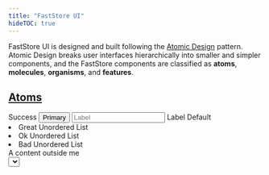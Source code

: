 ```yaml
---
title: "FastStore UI"
hideTOC: true
---
```

FastStore UI is designed and built following the [Atomic Design](https://bradfrost.com/blog/post/atomic-web-design/) pattern.
Atomic Design breaks user interfaces hierarchically into smaller and simpler components, and the FastStore components are classified as **atoms**, **molecules**, **organisms**, and **features**.

## [Atoms](https://developers.vtex.com/docs/guides/faststore/atoms-overview)

<CardList columns={4}>
  <CardItem
    title="Badge"
    description="Badges are status descriptors used to emphasize an item's state."
    actionPath="/docs/guides/faststore/atoms-badge"
  >
    <Badge variant="success">Success</Badge>
  </CardItem>
  <CardItem
    title="Button"
    description="Buttons indicate actions that users can take, like adding an item to the cart."
    actionPath="/docs/guides/faststore/atoms-button"
  >
    <Button variant="primary">Primary</Button>
  </CardItem>
  <CardItem
    title="Checkbox"
    description="Checkboxes allow users to toggle an option on or off."
    actionPath="/docs/guides/faststore/atoms-checkbox"
  >
    <Checkbox checked readOnly />
  </CardItem>
  <CardItem
    title="Icon"
    description="Icons are simplified graphics used to represent concepts and help users navigate the UI."
    actionPath="/docs/guides/faststore/atoms-icon"
  >
    <Icon name="ShoppingCart" weight="regular" width={24} height={24} />
  </CardItem>
  <CardItem
    title="Input"
    description="Fields used to get user inputs."
    actionPath="/docs/guides/faststore/atoms-input"
  >
    <Input placeholder="Label" id="inputfield-default" />
  </CardItem>
  <CardItem
    title="Label"
    description="Describes the meaning of input fields."
    actionPath="/docs/guides/faststore/atoms-label"
  >
    <Label>Label</Label>
  </CardItem>
  <CardItem
    title="Link"
    description="Performs the same behavior of a regular anchor tag (`a`), but can be used as any HTML tag and component."
    actionPath="/docs/guides/faststore/atoms-link"
  >
    <Link variant="default">Default</Link>
  </CardItem>
  <CardItem
    title="List"
    description="Lists group related content. They can be ordered or unordered."
    actionPath="/docs/guides/faststore/atoms-list"
  >
    <List marker>
      <li>Great Unordered List</li>
      <li>Ok Unordered List</li>
      <li>Bad Unordered List</li>
    </List>
  </CardItem>
  <CardItem
    title="Loader"
    description="Loaders provide a visual cue that an action is being processed."
    actionPath="/docs/guides/faststore/atoms-loader"
  >
    <Loader />
  </CardItem>
  <CardItem
    title="Overlay"
    description="Overlays provide contextual information on top of the current layer of the interface."
    actionPath="/docs/guides/faststore/atoms-overlay"
  >
    <div
      style={{
        position: 'relative',
        height: '8rem',
        width: '100%',
        textAlign: 'center',
      }}
    >
      A content outside me
      <Overlay style={{ position: 'absolute' }} />
    </div>
  </CardItem>
  <CardItem
    title="Price"
    description="Used to display the price of a given product, discount and total values."
    actionPath="/docs/guides/faststore/atoms-price"
  >
    <Price value={62.5} variant="selling" />
  </CardItem>
  <CardItem
    title="Radio"
    description="Allow users to select one option from a set."
    actionPath="/docs/guides/faststore/atoms-radio"
  >
    <Radio checked readOnly />
  </CardItem>
  <CardItem
    title="Select"
    description="Select components allow users to pick an option from a predefined list."
    actionPath="/docs/guides/faststore/atoms-select"
  >
    <Select
      id="select-overview-default"
      options={{
        great: 'Great',
        ok: 'Ok',
        bad: 'Bad',
      }}
    />
  </CardItem>
  <CardItem
    title="Skeleton"
    description="Improves the store's experience and perceived performance through loading placeholders."
    actionPath="/docs/guides/faststore/atoms-skeleton"
  >
    <Skeleton size={{ width: '150px', height: '80px' }} borderRadius="32px" />
  </CardItem>
  <CardItem
    title="Slider"
    description="Allows users to select a single value from a range."
    actionPath="/docs/guides/faststore/atoms-slider"
  >
    <Slider
      max={{ absolute: 500, selected: 250 }}
      min={{ absolute: 0, selected: 100 }}
      absoluteValuesLabel={{ min: '0', max: '500' }}
    />
  </CardItem>
  <CardItem
    title="SROnly"
    description="Hides an element visually. Improve accessibility by providing text to screen readers when applied."
    actionPath="/docs/guides/faststore/atoms-sr-only"
  >
    <SROnly text="visually hidden text" />
  </CardItem>
</CardList>

---

## [Molecules](https://developers.vtex.com/docs/guides/faststore/molecules-overview)

<CardList columns={3}>
  <CardItem
    title="Accordion"
    description="Displays an expandable/collapsible list of items."
    actionPath="/docs/guides/faststore/molecules-accordion"
  >
    <UsageAccordionMultiple/>
  </CardItem>
  <CardItem
    title="Alert"
    description="Displays short messages related to the behavior of a system, feature or page."
    actionPath="/docs/guides/faststore/molecules-alert"
  >
    <Alert link={{ children: 'Link', href: '#' }} dismissible>
      Alert message
    </Alert>
  </CardItem>
  <CardItem
    title="Breadcrumb"
    description="Indicates the user's location in a website hierarchy."
    actionPath="/docs/guides/faststore/molecules-breadcrumb"
    zoomOut
  >
    <Breadcrumb breadcrumbList={breadcrumbList} />
  </CardItem>
  <CardItem
    title="BuyButton"
    description="Intends to send the user to the checkout/cart step directly."
    actionPath="/docs/guides/faststore/molecules-buy-button"
  >
    <BuyButton>Buy Now</BuyButton>
  </CardItem>

  <CardItem
    title="Card"
    description="A card with a header and body, ideal for displaying products, messages, or store information."
    actionPath="/docs/guides/faststore/molecules-card"
  >
    <Card
      iconName="PlusCircle"
      title="Card with Icon"
      style={{width: '300px'}}>
      <h1> Message </h1>
    </Card>
  </CardItem>

  <CardItem
    title="Carousel"
    description="Slides through multiple elements using custom controls."
    actionPath="/docs/guides/faststore/molecules-carousel"
  >
    <CarouselUsage />
  </CardItem>
  <CardItem
    title="CartItem"
    description="Used to present the summarized information of a product inside the Cart."
    actionPath="/docs/guides/faststore/molecules-cart-item"
  >
    <CartItemExample/>
  </CardItem>
  <CardItem
    title="CheckboxField"
    description="Wraps a `Checkbox` input and its corresponding `Label`. It allows users to select one option from a set."
    actionPath="/docs/guides/faststore/molecules-checkbox-field"
  >
    <CheckboxField label="Default" id="checkboxfield-default" />
  </CardItem>
  <CardItem
    title="DiscountBadge"
    description="A custom `Badge` that display product's discounts."
    actionPath="/docs/guides/faststore/molecules-discount-badge"
  >
    <DiscountBadge listPrice={80} spotPrice={40} />
  </CardItem>
  <CardItem
    title="Dropdown"
    description="Displays a set of actions/items to the user, usually used to show a menu of options."
    actionPath="/docs/guides/faststore/molecules-dropdown"
  >
    <Dropdown>
      <DropdownButton icon={<Icon name="CaretDown" />}>
        {'Dropdown'}
      </DropdownButton>
      <DropdownMenu>
        <DropdownItem icon={<Icon name="ArrowElbowDownRight" />}>
          {'Dropdown Item 1'}
        </DropdownItem>
        <DropdownItem icon={<Icon name="ArrowElbowDownRight" />}>
          {'Dropdown Item 2'}
        </DropdownItem>
      </DropdownMenu>
    </Dropdown>
  </CardItem>
  <CardItem
    title="Gift"
    description="Displays an additional item to purchase as a gift."
    actionPath="/docs/guides/faststore/molecules-gift"
  >
    <Gift icon={<Icon name="Tag" />}>
      <GiftImage>
        <img
          src="https://storeframework.vtexassets.com/arquivos/ids/190902/unsplash-magic-mouse.jpg?v=637800136963870000"
          alt="Magicwhite"
          width={89}
          height={89}
        />
      </GiftImage>
      <GiftContent
        productName="Apple Magic Mouse"
        price={{ value: 999, listPrice: 999, formatter: useFormattedPrice }}
      />
    </Gift>
  </CardItem>
  <CardItem
    title="IconButton"
    description="icons that trigger some sort of action, such as adding an item to the cart."
    actionPath="/docs/guides/faststore/molecules-icon-button"
  >
    <IconButton icon={<Icon name="ShoppingCart" />} aria-label="Buy" />
  </CardItem>
  <CardItem
    title="InputField"
    description="Wraps an `Input` and its corresponding `Label`."
    actionPath="/docs/guides/faststore/molecules-input-field"
  >
    <InputField label="Input w/ Action" id="inputfield-action" actionable />
  </CardItem>
  <CardItem
    title="LinkButton"
    description="Visuallly replicates a `Button`, however acts as a link to navigate users between pages."
    actionPath="/docs/guides/faststore/molecules-link-button"
  >
    <LinkButton href="#">Link Button</LinkButton>
  </CardItem>
  <CardItem
    title="Modal"
    description="Are dialog windows that sit on top of an application's main view."
    actionPath="/docs/guides/faststore/molecules-modal"
  >
    <UIProvider>
      <ModalBase />
    </UIProvider>
  </CardItem>
  <CardItem
    title="NavbarLinks"
    description="Used to display a set of navigation links that self adapts on mobile or desktop screens."
    actionPath="/docs/guides/faststore/molecules-navbar-links"
    zoomOut
  >
    <NavbarLinksUsage />
  </CardItem>
  <CardItem
    title="OrderSummary"
    description="Provides a summary of the items in the cart, including the total price, related shipping tax, and discounts."
    actionPath="/docs/guides/faststore/molecules-order-summary"
    fullWidth
  >
    <OrderSummary
      subtotalLabel="Subtotal (3 products)"
      subtotalValue={useFormattedPrice(1200)}
      discountValue={`-${useFormattedPrice(100)}`}
      totalValue={useFormattedPrice(1100)}
    />
  </CardItem>
  <CardItem
    title="Popover"
    description="Provides contextual information relative to a trigger element when a user interacts with it to open the container."
    actionPath="/docs/guides/faststore/molecules-popover"
  >
    <PopoverUsage />
  </CardItem>
  <CardItem
    title="ProductCard"
    description="Displays summarized information about a product."
    actionPath="/docs/guides/faststore/molecules-product-card"
  >
    <ProductCard bordered>
      <ProductCardImage>
        <img
          data-fs-image
          src={product.image[1].url}
          alt={product.image[1].alternateName}
        />
      </ProductCardImage>
      <ProductCardContent
        title="Mouse"
        price={{
          value: product.offers.offers[0].price,
          listPrice: product.offers.offers[0].listPrice,
          formatter: useFormattedPrice,
        }}
        ratingValue={3.5}
      />
    </ProductCard>
  </CardItem>
   <CardItem
    title="ProductPrice"
    description="Displays the product's listing and spot price."
    actionPath="/components/molecules/product-price"
  >
    <ProductPrice
      value={950.04}
      listPrice={999}
      formatter={useFormattedPrice}
    />
  </CardItem>
  <CardItem
    title="ProductTitle"
    description="Used on Product Details Page, wraps the product name, a product label and the rating."
    actionPath="/docs/guides/faststore/molecules-product-title"
  >
    <ProductTitle
      title={<h1>Apple Mouse</h1>}
      label={<DiscountBadge size="big" listPrice={100} spotPrice={90} />}
      refNumber="99995945"
      ratingValue={4}
    />
  </CardItem>
  <CardItem
    title="Quantity Selector"
    description="Allows customers to select the quantity of a given product to purchase."
    actionPath="/docs/guides/faststore/molecules-quantity-selector"
  >
    <QuantitySelector min={1} max={10} initial={5} />
  </CardItem>
  <CardItem
    title="Radio Field"
    description="Wraps a `Radio` input and its corresponding `Label`. It allows users to select one option from a set."
    actionPath="/docs/guides/faststore/molecules-radio-field"
  >
    <RadioField label="Checked" id="radiofield-checked" checked readOnly />
  </CardItem>
  <CardItem
    title="Radio Group"
    description="Allows users to select a single option from a list of two or more mutually exclusive options."
    actionPath="/docs/guides/faststore/molecules-radio-group"
  >
    <RadioGroup name="radiogroup">
      <RadioField label="First" name="radiogroup" id="radiofield-first" />
      <RadioField label="Second" name="radiogroup" id="radiofield-second" />
      <RadioField label="Third" name="radiogroup" id="radiofield-third" />
    </RadioGroup>
  </CardItem>
  <CardItem
    title="Rating"
    description="Displays the average rating of a product based on other shoppers' feedback and reviews."
    actionPath="/docs/guides/faststore/molecules-rating"
  >
    <Rating value={3.5} icon={<Icon name="Star" />} />
  </CardItem>
  <CardItem
    title="Region Bar"
    description="Trigger the `RegionModal` and is part of `Regionalization` feature."
    actionPath="/docs/guides/faststore/molecules-region-bar"
  >
    <RegionBar icon={<Icon name="MapPin" />} label="Set your location" />
  </CardItem>
  <CardItem
    title="Search Auto Complete"
    description="Lists auto completing suggestions based on searched term. This component is part of the `Search` feature."
    actionPath="/docs/guides/faststore/molecules-search-auto-complete"
  >
    <SearchAutoComplete>
      {suggestions?.map((suggestion) => (
        <SearchAutoCompleteTerm
          key={suggestion.value}
          term={searchContent}
          suggestion={suggestion.value}
          linkProps={{ href: '#' }}
        />
      ))}
    </SearchAutoComplete>
  </CardItem>
  <CardItem
    title="Search Dropdown"
    description="Combines all `Search` components to show all options in `SearchInput`. This component is part of the `Search` feature."
    actionPath="/docs/guides/faststore/molecules-search-dropdown"
    zoomOut
  >
    <SearchDropdownUsage term="App" products={product} />
  </CardItem>
  <CardItem
    title="Search History"
    description="Responsible for showing the latest terms searched by a user. This component is part of the `Search` feature."
    actionPath="/docs/guides/faststore/molecules-search-history"
  >
    <SearchHistory title="History">
      <SearchHistoryTerm value="Headphone" linkProps={{ href: '#' }} />
      <SearchHistoryTerm value="Audio & Video" linkProps={{ href: '#' }} />
      <SearchHistoryTerm value="mh-7000" linkProps={{ href: '#' }} />
    </SearchHistory>
  </CardItem>
  <CardItem
    title="Search Input Field"
    description="An `InputField` with a search button. This component is part of the `Search` feature."
    actionPath="/docs/guides/faststore/molecules-search-input-field"
  >
    <SearchInputField onSubmit={() => {}} />
  </CardItem>
  <CardItem
    title="Search Products"
    description="Shows details of the suggested products. This component is part of the `Search` feature."
    actionPath="/docs/guides/faststore/molecules-search-products"
  >
    <SearchProducts>
      <SearchProductItem linkProps={{ href: '#' }}>
        <SearchProductItemImage>
          <img
            data-fs-image
            src={product.image[1].url}
            alt={product.image[1].alternateName}
          />
        </SearchProductItemImage>
        <SearchProductItemContent
          title={product.isVariantOf.name}
          price={{
            value: product.offers.offers[0].price,
            listPrice: product.offers.offers[0].listPrice,
            formatter: useFormattedPrice,
          }}
        />
      </SearchProductItem>
      <SearchProductItem linkProps={{ href: '#' }}>
        <SearchProductItemImage>
          <img
            data-fs-image
            src={product.image[1].url}
            alt={product.image[1].alternateName}
          />
        </SearchProductItemImage>
        <SearchProductItemContent
          title={product.isVariantOf.name}
          price={{
            value: product.offers.offers[0].price,
            listPrice: product.offers.offers[0].listPrice,
            formatter: useFormattedPrice,
          }}
        />
      </SearchProductItem>
    </SearchProducts>
  </CardItem>
  <CardItem
    title="Search Top"
    description="Displays the most searched terms by customers. This component is part of the `Search` feature."
    actionPath="/docs/guides/faststore/molecules-search-top"
  >
    <SearchTop title="Top Search">
      <SearchTopTerm value="Notebooks" linkProps={{ href: '#' }} index={0} />
      <SearchTopTerm
        value="Laser Printer"
        linkProps={{ href: '#' }}
        index={1}
      />
      <SearchTopTerm
        value="Bluetooth Keyboard"
        linkProps={{ href: '#' }}
        index={2}
      />
    </SearchTop>
  </CardItem>
  <CardItem
    title="Select Field"
    description="Wraps a `Select` input and its corresponding `Label`. It allows users to select one option from a set."
    actionPath="/docs/guides/faststore/molecules-select-field"
  >
    <SelectField
      id="select-overview-default"
      label="Select a Status:"
      options={{
        great: 'Great',
        ok: 'Ok',
        bad: 'Bad',
      }}
    />
  </CardItem>
  <CardItem
    title="SKU Selector"
    description="Used in Product Details Pages (PDPs) to display all the available variants for a given product."
    actionPath="/docs/guides/faststore/molecules-sku-selector"
  >
    <SkuSelectorColor />
  </CardItem>
  <CardItem
    title="Table"
    description="Displays information in a friendly way, allowing users to scan for details quickly."
    actionPath="/docs/guides/faststore/molecules-table"
  >
    <Table variant="bordered">
      <TableHead>
        <TableRow>
          <TableCell scope="col" variant="header" align="left">
            Bordered
          </TableCell>
          <TableCell scope="col" variant="header" align="right">
            Total
          </TableCell>
        </TableRow>
      </TableHead>
      <TableBody>
        {options.map((option) => (
          <TableRow key={option.numberOfInstallments}>
            <TableCell variant="header" align="left">
              {option.numberOfInstallments}x
            </TableCell>
            <TableCell align="right">
              <Price formatter={useFormattedPrice} value={option.total} />
            </TableCell>
          </TableRow>
        ))}
      </TableBody>
    </Table>
  </CardItem>
  <CardItem
    title="Tag"
    description="Are an interactive `Badge`. By default, its have a close button."
    actionPath="/docs/guides/faststore/molecules-tag"
  >
    <Tag variant="highlighted" label="Tag" onClose={() => {}} />
  </CardItem>
  <CardItem
    title="Toast"
    description="Used to display notifications."
    actionPath="/docs/guides/faststore/molecules-toast"
  >
    <UIProvider>
      <ToastUsage
        message={'Simple Toast message.'}
        status={'INFO'}
        btnLabel="Simple Toast"
      />
    </UIProvider>
  </CardItem>
  <CardItem
    title="Toggle"
    description="A customized checkbox input styled to look like a switch button."
    actionPath="/docs/guides/faststore/molecules-toggle"
  >
    <Toggle id="toggle-default-checked" checked readOnly />
  </CardItem>
  <CardItem
    title="Toggle Field"
    description="Toggle Field wraps a `Toggle` input and its corresponding `Label`."
    actionPath="/docs/guides/faststore/molecules-toggle-field"
  >
    <ToggleField id="toggle-field-default" label="Label" />
  </CardItem>
</CardList>

---

## [Organisms](https://developers.vtex.com/docs/guides/faststore/organisms-overview)

<CardList columns={3}>
  <CardItem
    title="Banner Text"
    description="Used for advertising brands, products, and/or collections."
    actionPath="/docs/guides/faststore/organisms-banner-text"
    zoomOut
  >
    <BannerText>
      <BannerTextContent
        title="Explore more about our amazing products"
        caption="All the amazing products from the brands we partner with."
        link="/"
        linkText="See more"
      />
    </BannerText>
  </CardItem>
  <CardItem
    title="Cart Sidebar"
    description="Displays the summary of items added to the cart along with detailed information, and checkout option."
    actionPath="/docs/guides/faststore/organisms-cart-sidebar"
  >
    <UIProvider>
      <CartSidebarUsage />
    </UIProvider>
  </CardItem>
  <CardItem
    title="Empty State"
    description="Used to represent an empty state."
    actionPath="/docs/guides/faststore/organisms-empty-state"
    zoomOut
  >
    <EmptyState
      title="Your Cart is empty"
      titleIcon={
        <Icon name="ShoppingCart" width={56} height={56} weight="thin" />
      }
    >
      <Button variant="secondary">Start Shopping</Button>
    </EmptyState>
  </CardItem>
  <CardItem
    title="Filter"
    description="Filters products inside the Product Listing Page (PLP) and Search Page."
    actionPath="/docs/guides/faststore/organisms-filter"
    containerStyle={{ alignItems: 'flex-start' }}
  >
    <UIProvider>
      <SearchProvider onChange={() => ({})}>
        <FilterUsage />
      </SearchProvider>
    </UIProvider>
  </CardItem>
  <CardItem
    title="Filter Slider"
    description="The mobile `Filter` view that is rendered inside a `SlideOver` component."
    actionPath="/docs/guides/faststore/organisms-filter-slider"
  >
    <UIProvider>
      <SearchProvider onChange={() => ({})}>
        <FilterUsage onlyMobile={true} />
      </SearchProvider>
    </UIProvider>
  </CardItem>
  <CardItem
    title="Hero"
    description="Full-width banner presented on the above-the-fold section of a web page."
    actionPath="/docs/guides/faststore/organisms-hero"
    zoomOut
  >
    <Hero>
      <HeroImage>
        <img
          alt="Controller on a table"
          src="https://storeframework.vtexassets.com/arquivos/ids/190897/Photo.jpg"
        />
      </HeroImage>
      <HeroHeader
        title="Explore our products"
        subtitle="All the amazing products from the brands we partner with."
        link="/"
        linkText="See more"
      />
    </Hero>
  </CardItem>
  <CardItem
    title="Image Gallery"
    description="Used when you want to display a series of photos in a gallery on a post or page."
    actionPath="/docs/guides/faststore/organisms-image-gallery"
    zoomOut
  >
    <ImageGalleryUsage images={imagesUsage} />
  </CardItem>
  <CardItem
    title="Navbar"
    description="Represents the page header and groups features like Search and Regionalization."
    actionPath="/docs/guides/faststore/organisms-navbar"
    zoomOut
  >
    <UIProvider>
      <NavbarUsage />
    </UIProvider>
  </CardItem>
  <CardItem
    title="Navbar Slider"
    description="As part of the `Navbar`, this component is its **mobile version** used to list the navigation links through the `NavbarLinks`."
    actionPath="/docs/guides/faststore/organisms-navbar-slider"
  >
    <UIProvider>
      <NavbarSliderUsage />
    </UIProvider>
  </CardItem>
  <CardItem
    title="Newsletter"
    description="The `Newsletter` component is a section that features a text input field and an action button, allowing users to subscribe to updates and newsletters."
    actionPath="/docs/guides/faststore/organisms-newsletter"
  >
    <UIProvider>
      <NewsletterUsage />
    </UIProvider>
  </CardItem>
  <CardItem
    title="Out of Stock"
    description="Used to announce to users that the product is out of stock."
    actionPath="/docs/guides/faststore/organisms-out-of-stock"
  >
    <OutOfStock
      title="Out of Stock"
      subtitle="Notify me when available"
      inputLabel="Email"
      buttonLabel="Notify Me"
      onSubmit={() => {}}
      disabled={false}
    />
  </CardItem>
  <CardItem
    title="Payment Methods"
    description="Displays the logos of the available payment options in a store."
    actionPath="/docs/guides/faststore/organisms-payment-methods"
  >
    <PaymentMethods title={<h3>Payment Methods</h3>} flagList={flags} />
  </CardItem>
  <CardItem
    title="Price Range"
    description="`Slider` that allows users to select a maximum and minimum price from a range."
    actionPath="/docs/guides/faststore/organisms-price-range"
  >
    <PriceRangeUsage />
  </CardItem>
  <CardItem
    title="Product Grid"
    description="A section generally used on PLP pages to list the products available in the store."
    actionPath="/docs/guides/faststore/organisms-product-grid"
    zoomOut
  >
    <ProductGridUsage />
  </CardItem>
  <CardItem
    title="Product Shelf"
    description="Displays a list of products to be used as a section on the store."
    actionPath="/docs/guides/faststore/organisms-product-shelf"
    zoomOut
  >
    <ProductShelfUsage items={6}/>
  </CardItem>
  <CardItem
    title="Region Modal"
    description="A `Modal` with some region configurations. The component is part of `Regionalization` feature"
    actionPath="/docs/guides/faststore/organisms-region-modal"
  >
    <UIProvider>
      <RegionModalUsage />
    </UIProvider>
  </CardItem>
  <CardItem
    title="Search Input"
    description="Responsible to receive, search and display suggestions. This component is part of the `Search` feature."
    actionPath="/docs/guides/faststore/organisms-search-input"
  >
    <SearchInputUsage />
  </CardItem>
  <CardItem
    title="Shipping Simulation"
    description="Lets customers set the `PostalCode` and see the shipping options in the `PDP`."
    actionPath="/docs/guides/faststore/organisms-shipping-simulation"
  >
    <ShippingSimulationUsage />
  </CardItem>
  <CardItem
    title="Slide Over"
    description="Represents an aditional session that complements the screen's information."
    actionPath="/docs/guides/faststore/organisms-slide-over"
  >
    <UIProvider>
      <SlideOverPartialRight />
    </UIProvider>
  </CardItem>
</CardList>

